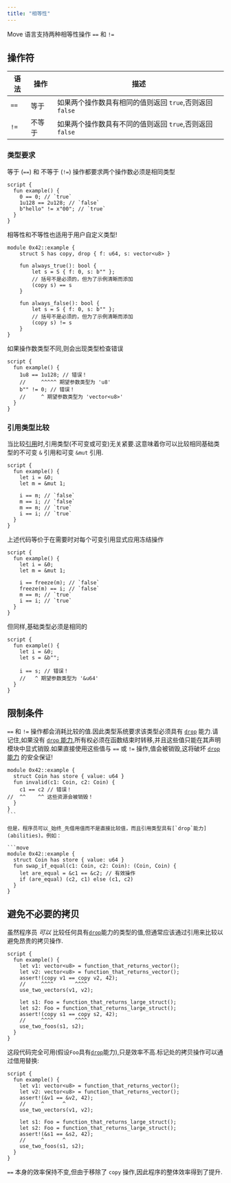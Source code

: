 ```yaml
---
title: "相等性"
---
```


Move 语言支持两种相等性操作 `==` 和 `!=`

## 操作符

| 语法   | 操作  | 描述                                   |
| ---- | --- | ------------------------------------ |
| `==` | 等于  | 如果两个操作数具有相同的值则返回 `true`,否则返回 `false` |
| `!=` | 不等于 | 如果两个操作数具有不同的值则返回 `true`,否则返回 `false` |

### 类型要求

等于 (`==`) 和 不等于 (`!=`) 操作都要求两个操作数必须是相同类型

```move
script {
  fun example() {
    0 == 0; // `true`
    1u128 == 2u128; // `false`
    b"hello" != x"00"; // `true`
  }
}
```

相等性和不等性也适用于用户自定义类型!

```move
module 0x42::example {
    struct S has copy, drop { f: u64, s: vector<u8> }

    fun always_true(): bool {
        let s = S { f: 0, s: b"" };
        // 括号不是必须的，但为了示例清晰而添加
        (copy s) == s
    }

    fun always_false(): bool {
        let s = S { f: 0, s: b"" };
        // 括号不是必须的，但为了示例清晰而添加
        (copy s) != s
    }
}
```

如果操作数类型不同,则会出现类型检查错误

```move
script {
  fun example() {
    1u8 == 1u128; // 错误！
    //     ^^^^^ 期望参数类型为 'u8'
    b"" != 0; // 错误！
    //     ^ 期望参数类型为 'vector<u8>'
  }
}
```

### 引用类型比较

当比较[引用](/zh/build/smart-contracts/book/references)时,引用类型(不可变或可变)无关紧要.这意味着你可以比较相同基础类型的不可变 `&` 引用和可变 `&mut` 引用.

```move
script {
  fun example() {
    let i = &0;
    let m = &mut 1;

    i == m; // `false`
    m == i; // `false`
    m == m; // `true`
    i == i; // `true`
  }
}
```

上述代码等价于在需要时对每个可变引用显式应用冻结操作

```move
script {
  fun example() {
    let i = &0;
    let m = &mut 1;

    i == freeze(m); // `false`
    freeze(m) == i; // `false`
    m == m; // `true`
    i == i; // `true`
  }
}
```

但同样,基础类型必须是相同的

```move
script {
  fun example() {
    let i = &0;
    let s = &b"";

    i == s; // 错误！
    //   ^ 期望参数类型为 '&u64'
  }
}
```

## 限制条件

`==` 和 `!=` 操作都会消耗比较的值.因此类型系统要求该类型必须具有 [`drop`](/zh/build/smart-contracts/book/abilities) 能力.请记住,如果没有 [`drop` 能力](/zh/build/smart-contracts/book/abilities),所有权必须在函数结束时转移,并且这些值只能在其声明模块中显式销毁.如果直接使用这些值与 `==` 或 `!=` 操作,值会被销毁,这将破坏 [`drop` 能力](/zh/build/smart-contracts/book/abilities) 的安全保证!

````move
module 0x42::example {
  struct Coin has store { value: u64 }
  fun invalid(c1: Coin, c2: Coin) {
    c1 == c2 // 错误！
//  ^^    ^^ 这些资源会被销毁！
  }
}
```

但是，程序员可以_始终_先借用值而不是直接比较值，而且引用类型具有[`drop`能力](abilities)。例如：

```move
module 0x42::example {
  struct Coin has store { value: u64 }
  fun swap_if_equal(c1: Coin, c2: Coin): (Coin, Coin) {
    let are_equal = &c1 == &c2; // 有效操作
    if (are_equal) (c2, c1) else (c1, c2)
  }
}
````

## 避免不必要的拷贝

虽然程序员 _可以_ 比较任何具有[`drop`](/zh/build/smart-contracts/book/abilities)能力的类型的值,但通常应该通过引用来比较以避免昂贵的拷贝操作.

```move
script {
  fun example() {
    let v1: vector<u8> = function_that_returns_vector();
    let v2: vector<u8> = function_that_returns_vector();
    assert!(copy v1 == copy v2, 42);
    //     ^^^^       ^^^^
    use_two_vectors(v1, v2);

    let s1: Foo = function_that_returns_large_struct();
    let s2: Foo = function_that_returns_large_struct();
    assert!(copy s1 == copy s2, 42);
    //     ^^^^       ^^^^
    use_two_foos(s1, s2);
  }
}
```

这段代码完全可用(假设`Foo`具有[`drop`](/zh/build/smart-contracts/book/abilities)能力),只是效率不高.标记处的拷贝操作可以通过借用替换:

```move
script {
  fun example() {
    let v1: vector<u8> = function_that_returns_vector();
    let v2: vector<u8> = function_that_returns_vector();
    assert!(&v1 == &v2, 42);
    //     ^      ^
    use_two_vectors(v1, v2);

    let s1: Foo = function_that_returns_large_struct();
    let s2: Foo = function_that_returns_large_struct();
    assert!(&s1 == &s2, 42);
    //     ^      ^
    use_two_foos(s1, s2);
  }
}
```

`==` 本身的效率保持不变,但由于移除了 `copy` 操作,因此程序的整体效率得到了提升.
